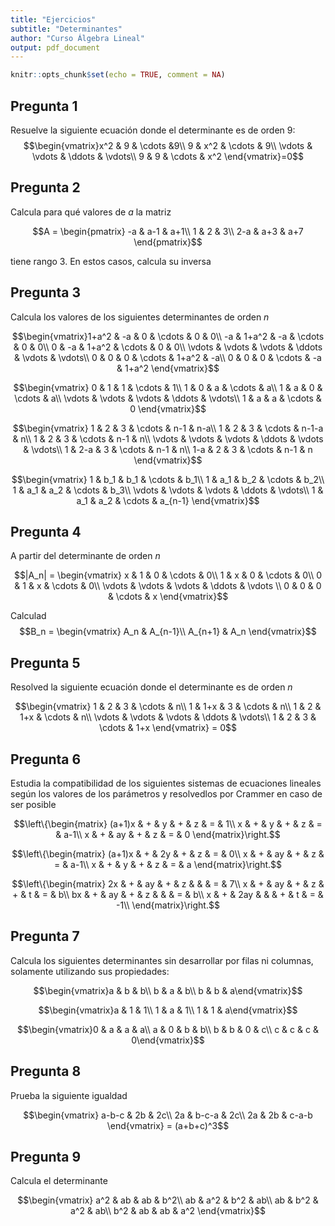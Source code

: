 ```yaml
---
title: "Ejercicios"
subtitle: "Determinantes"
author: "Curso Álgebra Lineal"
output: pdf_document
---
```


```r
knitr::opts_chunk$set(echo = TRUE, comment = NA)
```

## Pregunta 1

Resuelve la siguiente ecuación donde el determinante es de orden 9:
$$\begin{vmatrix}x^2 & 9 & \cdots &9\\
9 & x^2 & \cdots & 9\\
\vdots & \vdots & \ddots & \vdots\\
9 & 9 & \cdots & x^2
\end{vmatrix}=0$$

## Pregunta 2

Calcula para qué valores de $a$ la matriz

$$A = \begin{pmatrix}
-a & a-1 & a+1\\
1 & 2 & 3\\
2-a & a+3 & a+7
\end{pmatrix}$$

tiene rango 3. En estos casos, calcula su inversa

## Pregunta 3

Calcula los valores de los siguientes determinantes de orden $n$

$$\begin{vmatrix}1+a^2 & -a & 0 & \cdots & 0 &  0\\
-a & 1+a^2 & -a & \cdots & 0 & 0\\
0 & -a & 1+a^2 & \cdots & 0 & 0\\
\vdots & \vdots & \vdots & \ddots & \vdots & \vdots\\
0 & 0 & 0 & \cdots & 1+a^2 & -a\\
0 & 0 & 0 & \cdots & -a & 1+a^2
\end{vmatrix}$$

$$\begin{vmatrix}
0 & 1 & 1 & \cdots & 1\\
1 & 0 & a & \cdots & a\\
1 & a & 0 & \cdots & a\\
\vdots & \vdots & \vdots & \ddots & \vdots\\
1 & a & a & \cdots & 0
\end{vmatrix}$$

$$\begin{vmatrix}
1 & 2 & 3 & \cdots & n-1 & n-a\\
1 & 2 & 3 & \cdots & n-1-a & n\\
1 & 2 & 3 & \cdots & n-1 & n\\
\vdots & \vdots &  \vdots & \ddots & \vdots & \vdots\\
1 & 2-a & 3 & \cdots & n-1 & n\\
1-a & 2 & 3 & \cdots & n-1 & n
\end{vmatrix}$$

$$\begin{vmatrix}
1 & b_1 & b_1 & \cdots & b_1\\
1 & a_1 & b_2 & \cdots & b_2\\
1 & a_1 & a_2 & \cdots & b_3\\
\vdots & \vdots & \vdots & \ddots & \vdots\\
1 & a_1 & a_2 & \cdots & a_{n-1}
\end{vmatrix}$$

## Pregunta 4

A partir del determinante de orden $n$

$$|A_n| = \begin{vmatrix}
x & 1 & 0 & \cdots & 0\\
1 & x & 0 & \cdots & 0\\
0 & 1 & x & \cdots & 0\\
\vdots & \vdots & \vdots & \ddots & \vdots \\
0 & 0 & 0 & \cdots & x
\end{vmatrix}$$

Calculad $$B_n = \begin{vmatrix}
A_n & A_{n-1}\\
A_{n+1} & A_n
\end{vmatrix}$$

## Pregunta 5

Resolved la siguiente ecuación donde el determinante es de orden $n$

$$\begin{vmatrix}
1 & 2 & 3 & \cdots & n\\
1 & 1+x & 3 & \cdots & n\\
1 & 2 & 1+x & \cdots & n\\
\vdots & \vdots & \vdots & \ddots & \vdots\\
1 & 2 & 3 & \cdots & 1+x
\end{vmatrix} = 0$$

## Pregunta 6

Estudia la compatibilidad de los siguientes sistemas de ecuaciones lineales según los valores de los parámetros y resolvedlos por Crammer en caso de ser posible

$$\left\{\begin{matrix}
(a+1)x & + & y & + & z & = & 1\\
x & + & y & + & z & = & a-1\\
x & + & ay & + & z & = & 0
\end{matrix}\right.$$

$$\left\{\begin{matrix}
(a+1)x & + & 2y & + & z & = & 0\\
x & + & ay & + & z & = & a-1\\
x & + & y & + & z & = & a
\end{matrix}\right.$$

$$\left\{\begin{matrix}
2x & + & ay & + & z &  & & = & 7\\
x & + & ay & + & z & + & t &  = & b\\
bx & + & ay & + & z & & &  = & b\\
x & + & 2ay &  &  & + & t &  = & -1\\
\end{matrix}\right.$$

## Pregunta 7

Calcula los siguientes determinantes sin desarrollar por filas ni columnas, solamente utilizando sus propiedades:

$$\begin{vmatrix}a & b & b\\
b & a & b\\
b & b & a\end{vmatrix}$$

$$\begin{vmatrix}a & 1 & 1\\
1 & a & 1\\
1 & 1 & a\end{vmatrix}$$

$$\begin{vmatrix}0 & a & a & a\\
a & 0 & b & b\\
b & b & 0 & c\\
c & c & c & 0\end{vmatrix}$$

## Pregunta 8

Prueba la siguiente igualdad

$$\begin{vmatrix}
a-b-c & 2b & 2c\\
2a & b-c-a & 2c\\
2a & 2b & c-a-b
\end{vmatrix} = (a+b+c)^3$$

## Pregunta 9

Calcula el determinante

$$\begin{vmatrix}
a^2 & ab & ab & b^2\\
ab & a^2 & b^2 & ab\\
ab & b^2 & a^2 & ab\\
b^2 & ab & ab & a^2
\end{vmatrix}$$